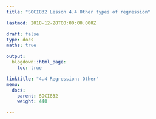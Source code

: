 ```yaml
---
title: "SOCI832 Lesson 4.4 Other types of regression"

lastmod: 2018-12-28T00:00:00.000Z

draft: false
type: docs
maths: true

output:
  blogdown::html_page:
    toc: true

linktitle: "4.4 Regression: Other"
menu:
  docs:
    parent: SOCI832
    weight: 440

---
```

